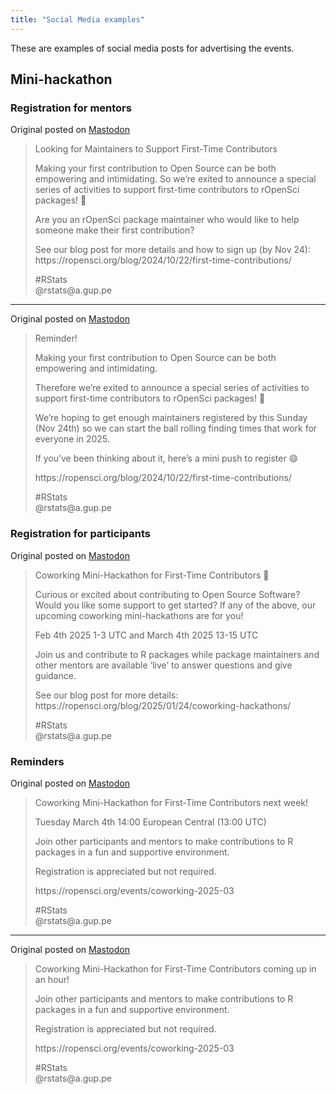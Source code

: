 ```yaml
---
title: "Social Media examples"
---
```


These are examples of social media posts for advertising the events. 

## Mini-hackathon

### Registration for mentors

Original posted on [Mastodon](https://hachyderm.io/@rOpenSci/113351705028413328)

> Looking for Maintainers to Support First-Time Contributors
>
> Making your first contribution to Open Source can be both empowering and intimidating. So we’re exited to announce a special series of activities to support first-time contributors to rOpenSci packages! 🎉 
>
> Are you an rOpenSci package maintainer who would like to help someone make their first contribution?
>
> See our blog post for more details and how to sign up (by Nov 24): https://ropensci.org/blog/2024/10/22/first-time-contributions/
>
> #RStats    
> \@rstats@a.gup.pe

----

Original posted on [Mastodon](https://hachyderm.io/@rOpenSci/113529321689600026)

> Reminder! 
>
> Making your first contribution to Open Source can be both empowering and intimidating.
>
> Therefore we’re exited to announce a special series of activities to support first-time contributors to rOpenSci packages! 🎉 
>
> We're hoping to get enough maintainers registered by this Sunday (Nov 24th) so we can start the ball rolling finding times that work for everyone in 2025.
>
> If you've been thinking about it, here's a mini push to register 😄 
>
> https://ropensci.org/blog/2024/10/22/first-time-contributions/
>
> #RStats    
> \@rstats@a.gup.pe


### Registration for participants

Original posted on [Mastodon](https://hachyderm.io/@rOpenSci/113884059275725175)

> Coworking Mini-Hackathon for First-Time Contributors 🎉
>
> Curious or excited about contributing to Open Source Software? Would you like some support to get started?
> If any of the above, our upcoming coworking mini-hackathons are for you!
>
> Feb 4th 2025 1-3 UTC and March 4th 2025 13-15 UTC
>
> Join us and contribute to R packages while package maintainers and other mentors are available 'live' to answer questions and give guidance.
>
> See our blog post for more details: https://ropensci.org/blog/2025/01/24/coworking-hackathons/
>
> #RStats  
> \@rstats@a.gup.pe

### Reminders

Original posted on [Mastodon](https://hachyderm.io/@rOpenSci/114064703039060736)

> Coworking Mini-Hackathon for First-Time Contributors next week!
>
> Tuesday March 4th 14:00 European Central (13:00 UTC)
>
> Join other participants and mentors to make contributions to R packages in a fun and supportive environment.
>
> Registration is appreciated but not required. 
>
> https://ropensci.org/events/coworking-2025-03
>
> #RStats  
> \@rstats@a.gup.pe

---

Original posted on [Mastodon](https://hachyderm.io/@rOpenSci/114104077511757525)

> Coworking Mini-Hackathon for First-Time Contributors coming up in an hour!
>
> Join other participants and mentors to make contributions to R packages in a fun and supportive environment.
>
> Registration is appreciated but not required. 
>
> https://ropensci.org/events/coworking-2025-03
>
> #RStats  
> \@rstats@a.gup.pe